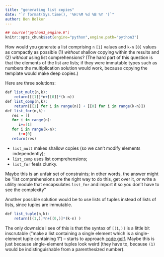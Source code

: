 ```yaml
---
title: "generating list copies"
date: "`r format(Sys.time(), '%H:%M %d %B %Y ')`"
author: Ben Bolker
---
```


```r
## source("python3_engine.R")
knitr::opts_chunk$set(engine="python",engine.path="python3")
```

How would you generate a list comprising `n` `[1]` values and `k-n` `[0]` values as compactly as possible (1) *without* shallow copying within the results and (2) *without* using list comprehensions?  (The hard part of this question is that the elements of the list are lists; if they were immutable types such as numbers the multiplication solution would work, because copying the template would make deep copies.)

  Here are three solutions:

```r
def list_mult(n,k):
    return([[1]]*n+[[0]]*(k-n))
def list_comp(n,k):   
    return([[1] for i in range(n)] + [[0] for i in range(k-n)])
def list_for(n,k):
   res = []
   for i in range(n):
      i+=[1]
   for i in range(k-n):
      i+=[0]
   return(res)
```

* `list_mult` makes shallow copies (so we can't modify elements independently);
* `list_comp` uses list comprehensions;
* `list_for`  feels clunky.

Maybe this is an unfair set of constraints; in other words, the answer might be "list comprehensions are the right way to do this, get over it, *or* write a utility module that encapsulates `list_for` and import it so you don't have to see the complexity"

Another possible solution would be to use lists of tuples instead of lists of lists, since tuples are immutable.

```r
def list_tuple(n,k):
    return([(1,)]*n+[(0,)]*(k-n) )
```

The only downside I see of this is that the syntax of `[(1,)]` is a little bit inscrutable ("make a list containing a single element which is a single-element tuple containing 1") -- starts to approach [code golf](http://en.wikipedia.org/wiki/Code_golf).  Maybe this is just because single-element tuples look weird (they have to, because `(1)` would be indistinguishable from a parenthesized number).
